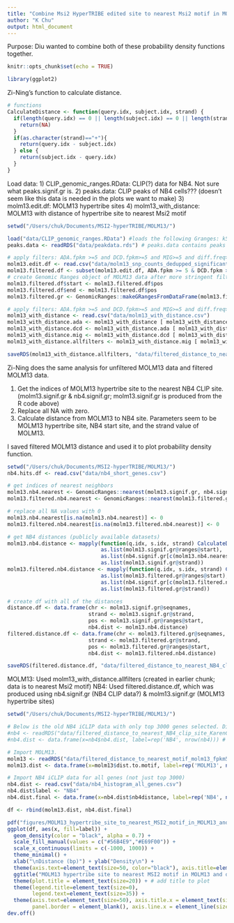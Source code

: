 ```yaml
---
title: "Combine Msi2 HyperTRIBE edited site to nearest Msi2 motif in MOLM13 + Msi2 HyperTRIBE edited site in MOLM13 to nearest NB4 iCLIP motif"
author: "K Chu"
output: html_document
---
```


Purpose: Diu wanted to combine both of these probability density functions together.

```r
knitr::opts_chunk$set(echo = TRUE)
```


```r
library(ggplot2)
```

Zi-Ning's function to calculate distance.

```r
# functions
CalculateDistance <- function(query.idx, subject.idx, strand) {
  if(length(query.idx) == 0 || length(subject.idx) == 0 || length(strand) == 0) {
    return(NA)
  }
  if(as.character(strand)=="+"){
    return(query.idx - subject.idx)
  } else {
    return(subject.idx - query.idx)
  }
}
```


Load data:
1) CLIP_genomic_ranges.RData: CLIP(?) data for NB4. Not sure what peaks.signif.gr is.
2) peaks.data: CLIP peaks of NB4 cells??? (doesn't seem like this data is needed in the plots we want to make)
3) molm13.edit.df: MOLM13 hypertribe sites
4) molm13_with_distance: MOLM13 with distance of hypertribe site to nearest Msi2 motif


```r
setwd("/Users/chuk/Documents/MSI2-hyperTRIBE/MOLM13/")

load("data/CLIP_genomic_ranges.RData") #loads the following Granges: k562.signif.gr, molm13.signif.gr, nb4.signif.gr, peaks.signif.gr
peaks.data <- readRDS("data/peakdata.rds") # peaks.data contains peaks found by CLIPanalyze

# apply filters: ADA.fpkm >=5 and DCD.fpkm>=5 and MIG>=5 and diff.freq>=0.1
molm13.edit.df <- read.csv("data/molm13_snp_counts_dedupped_significant.csv")
molm13.filtered.df <- subset(molm13.edit.df, ADA.fpkm >= 5 & DCD.fpkm >= 5 & MIG.fpkm >= 5 & diff.frequency >= 0.1)
# create Genomic Ranges object of MOLM13 data after more stringent filters
molm13.filtered.df$start <- molm13.filtered.df$pos
molm13.filtered.df$end <- molm13.filtered.df$pos
molm13.filtered.gr <- GenomicRanges::makeGRangesFromDataFrame(molm13.filtered.df)

# apply filters: ADA.fpkm >=5 and DCD.fpkm>=5 and MIG>=5 and diff.freq>=0.1
molm13_with_distance <- read.csv("data/molm13_with_distance.csv")
molm13_with_distance.ada <- molm13_with_distance [ molm13_with_distance$ADA.fpkm >=5, ]
molm13_with_distance.dcd <- molm13_with_distance.ada [ molm13_with_distance.ada$DCD.fpkm >=5, ]
molm13_with_distance.mig <- molm13_with_distance.dcd [ molm13_with_distance.dcd$MIG.fpkm >=5, ]
molm13_with_distance.allfilters <- molm13_with_distance.mig [ molm13_with_distance.mig$diff.frequency >=0.1,]

saveRDS(molm13_with_distance.allfilters, "data/filtered_distance_to_nearest_motif_molm13_fpkm5_difffreq01_KarenChu.rds")
```


Zi-Ning does the same analysis for unfiltered MOLM13 data and filtered MOLM13 data.

1) Get the indices of MOLM13 hypertribe site to the nearest NB4 CLIP site. (molm13.signif.gr & nb4.signif.gr; molm13.signif.gr is produced from the R code above)
2) Replace all NA with zero.
3) Calculate distance from MOLM13 to NB4 site. Parameters seem to be MOLM13 hypertribe site, NB4 start site, and the strand value of MOLM13.

I saved filtered MOLM13 distance and used it to plot probability density function.


```r
setwd("/Users/chuk/Documents/MSI2-hyperTRIBE/MOLM13/")
nb4.hits.df <- read.csv("data/nb4_short_genes.csv")

# get indices of nearest neighbors
molm13.nb4.nearest <- GenomicRanges::nearest(molm13.signif.gr, nb4.signif.gr)
molm13.filtered.nb4.nearest <- GenomicRanges::nearest(molm13.filtered.gr, nb4.signif.gr)

# replace all NA values with 0
molm13.nb4.nearest[is.na(molm13.nb4.nearest)] <- 0
molm13.filtered.nb4.nearest[is.na(molm13.filtered.nb4.nearest)] <- 0

# get NB4 distances (publicly available datasets)
molm13.nb4.distance <- mapply(function(q.idx, s.idx, strand) CalculateDistance(q.idx, s.idx, strand),
                              as.list(molm13.signif.gr@ranges@start),
                              as.list(nb4.signif.gr[c(molm13.nb4.nearest)]@ranges@start),
                              as.list(molm13.signif.gr@strand))
molm13.filtered.nb4.distance <- mapply(function(q.idx, s.idx, strand) CalculateDistance(q.idx, s.idx, strand),
                              as.list(molm13.filtered.gr@ranges@start),
                              as.list(nb4.signif.gr[c(molm13.filtered.nb4.nearest)]@ranges@start),
                              as.list(molm13.filtered.gr@strand))

# create df with all of the distances
distance.df <- data.frame(chr <- molm13.signif.gr@seqnames,
                          strand <- molm13.signif.gr@strand,
                          pos <- molm13.signif.gr@ranges@start,
                          nb4.dist <- molm13.nb4.distance)
filtered.distance.df <- data.frame(chr <- molm13.filtered.gr@seqnames,
                          strand <- molm13.filtered.gr@strand,
                          pos <- molm13.filtered.gr@ranges@start,
                          nb4.dist <- molm13.filtered.nb4.distance)

saveRDS(filtered.distance.df, "data/filtered_distance_to_nearest_NB4_clip_site_KarenChu.rds")
```


MOLM13: Used molm13_with_distance.allfilters (created in earlier chunk; data is to nearest Msi2 motif)
NB4: Used filtered.distance.df, which was produced using nb4.signif.gr (NB4 CLIP data?) & molm13.signif.gr (MOLM13 hypertribe sites)


```r
setwd("/Users/chuk/Documents/MSI2-hyperTRIBE/MOLM13/")

# Below is the old NB4 iCLIP data with only top 3000 genes selected. Diu and Zi-Ning do not remember why they filtered for top 3000.
#nb4 <- readRDS("data/filtered_distance_to_nearest_NB4_clip_site_KarenChu.rds") # from clip_analysis_Zining_code_KCedit.R #Use data above for NB4 with all genes.
#nb4.dist <- data.frame(x=nb4$nb4.dist, label=rep('NB4', nrow(nb4))) # get distance to nearest motif

# Import MOLM13.
molm13 <- readRDS("data/filtered_distance_to_nearest_motif_molm13_fpkm5_difffreq01_KarenChu.rds") #generated above
molm13.dist <- data.frame(x=molm13$dist.to.motif, label=rep('MOLM13', nrow(molm13))) # get distance to nearest motif

# Import NB4 iCLIP data for all genes (not just top 3000)
nb4.dist <- read.csv("data/nb4_histogram_all_genes.csv")
nb4.dist$label <- "NB4"
nb4.dist.final <- data.frame(x=nb4.dist$nb4distance, label=rep('NB4', nrow(nb4.dist)))

df <- rbind(molm13.dist, nb4.dist.final)

pdf("figures/MOLM13_hypertribe_site_to_nearest_MSI2_motif_in_MOLM13_and_to_nearest_NB4_CLIP_site.pdf", 15, 10)
ggplot(df, aes(x, fill=label)) + 
  geom_density(color = "black", alpha = 0.7) + 
  scale_fill_manual(values = c("#56B4E9","#E69F00")) +
  scale_x_continuous(limits = c(-1000, 1000)) +
  theme_minimal() +
  xlab("\nDistance (bp)") + ylab("Density\n") +
  theme(axis.text=element_text(size=50, color="black"), axis.title=element_text(size=50, color="black")) + # make axis labels bigger
  ggtitle("MOLM13 hypertribe site to nearest MSI2 motif in MOLM13 and distance to nearest NB4 CLIP site\n") +
  theme(plot.title = element_text(size=20)) + # add title to plot
  theme(legend.title=element_text(size=0), 
        legend.text=element_text(size=35)) +
  theme(axis.text=element_text(size=50), axis.title.x = element_text(size=50), axis.title.y = element_text(size=50), #edit font size of x & y labels
        panel.border = element_blank(), axis.line.x = element_line(size = 1.5), axis.line.y = element_line(size = 1.5)) #get rid of top and right border lines
dev.off()
```








